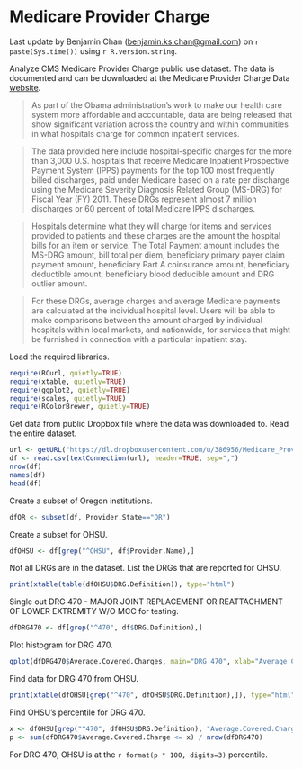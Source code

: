 Medicare Provider Charge
========================

Last update by Benjamin Chan (<benjamin.ks.chan@gmail.com>) on `r paste(Sys.time())` using `r R.version.string`.

Analyze CMS Medicare Provider Charge public use dataset. The data is documented and can be downloaded at the Medicare Provider Charge Data [website](http://www.cms.gov/Research-Statistics-Data-and-Systems/Statistics-Trends-and-Reports/Medicare-Provider-Charge-Data/index.html).

> As part of the Obama administration’s work to make our health care system more affordable and accountable, data are being released that show significant variation across the country and within communities in what hospitals charge for common inpatient services.

> The data provided here include hospital-specific charges for the more than 3,000 U.S. hospitals that receive Medicare Inpatient Prospective Payment System (IPPS) payments for the top 100 most frequently billed discharges, paid under Medicare based on a rate per discharge using the Medicare Severity Diagnosis Related Group (MS-DRG) for Fiscal Year (FY) 2011. These DRGs represent almost 7 million discharges or 60 percent of total Medicare IPPS discharges.

> Hospitals determine what they will charge for items and services provided to patients and these charges are the amount the hospital bills for an item or service. The Total Payment amount includes the MS-DRG amount, bill total per diem, beneficiary primary payer claim payment amount, beneficiary Part A coinsurance amount, beneficiary deductible amount, beneficiary blood deducible amount and DRG outlier amount.

> For these DRGs, average charges and average Medicare payments are calculated at the individual hospital level. Users will be able to make comparisons between the amount charged by individual hospitals within local markets, and nationwide, for services that might be furnished in connection with a particular inpatient stay.


Load the required libraries.
```r
require(RCurl, quietly=TRUE)
require(xtable, quietly=TRUE)
require(ggplot2, quietly=TRUE)
require(scales, quietly=TRUE)
require(RColorBrewer, quietly=TRUE)
```


Get data from public Dropbox file where the data was downloaded to. Read the entire dataset.
```r
url <- getURL("https://dl.dropboxusercontent.com/u/386956/Medicare_Provider_Charge_Inpatient_DRG100_FY2011.csv")
df <- read.csv(textConnection(url), header=TRUE, sep=",")
nrow(df)
names(df)
head(df)
```
Create a subset of Oregon institutions.
```r
dfOR <- subset(df, Provider.State=="OR")
```
Create a subset for OHSU.
```r
dfOHSU <- df[grep("^OHSU", df$Provider.Name),]
```
Not all DRGs are in the dataset. List the DRGs that are reported for OHSU.
```r
print(xtable(table(dfOHSU$DRG.Definition)), type="html")
```
Single out DRG 470 - MAJOR JOINT REPLACEMENT OR REATTACHMENT OF LOWER EXTREMITY W/O MCC for testing.
```r
dfDRG470 <- df[grep("^470", df$DRG.Definition),]
```
Plot histogram for DRG 470.
```r
qplot(dfDRG470$Average.Covered.Charges, main="DRG 470", xlab="Average Covered Charges")
```
Find data for DRG 470 from OHSU.
```r
print(xtable(dfOHSU[grep("^470", dfOHSU$DRG.Definition),]), type="html")
```
Find OHSU's percentile for DRG 470.
```r
x <- dfOHSU[grep("^470", dfOHSU$DRG.Definition), "Average.Covered.Charges"]
p <- sum(dfDRG470$Average.Covered.Charge <= x) / nrow(dfDRG470)
```
For DRG 470, OHSU is at the `r format(p * 100, digits=3)` percentile.